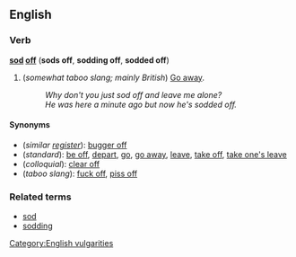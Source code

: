 ==English==
===Verb===
'''[[sod]] [[off]]''' ('''sods off''', '''sodding off''', '''sodded off''')

#(''somewhat taboo slang; mainly British'') [[Go away]].
#:''Why don't you just sod off and leave me alone?''
#:''He was here a minute ago but now he's sodded off.''

====Synonyms====
*(''similar [[register]]''): [[bugger off]]
*(''standard''): [[be off]], [[depart]], [[go]], [[go away]], [[leave]], [[take off]], [[take one's leave]]
*(''colloquial''): [[clear off]]
*(''taboo slang''): [[fuck off]], [[piss off]]

<!--
===Links===
According to the Dictionary Of Slang[http://www.peevish.co.uk/slang/s.htm]: 
'''Sod off''' - ''Verb.'' Go away. Imper. Mild compared to 'fuck off' or 'piss off.' 

According to Cambridge International Dictionaries[http://www.cup.cam.ac.uk/elt/dictionary/]:  
'''Sod off''' means go away.  Oh sod off, you stupid git!  She told him to sod off.
-->

===Related terms===
*[[sod]]
*[[sodding]]

[[Category:English vulgarities]]